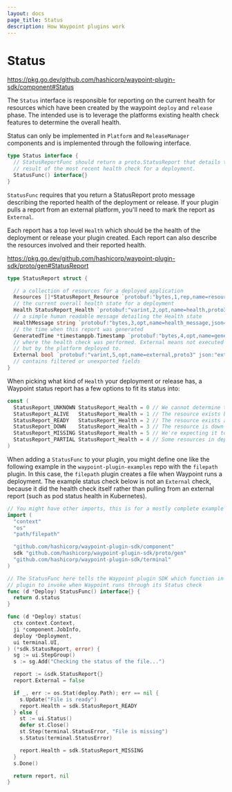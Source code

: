 ```yaml
---
layout: docs
page_title: Status
description: How Waypoint plugins work
---
```


# Status

https://pkg.go.dev/github.com/hashicorp/waypoint-plugin-sdk/component#Status

The `Status` interface is responsible for reporting on the current health
for resources which have been created by the waypoint `deploy`
and `release` phase. The intended use is to leverage the platforms existing
health check features to determine the overall health.

Status can only be implemented in `Platform` and `ReleaseManager` components and is implemented through the following interface.

```go
type Status interface {
  // StatusReportFunc should return a proto.StatusReport that details the
  // result of the most recent health check for a deployment.
  StatusFunc() interface{}
}
```

`StatusFunc` requires that you return a StatusReport proto message describing
the reported health of the deployment or release. If your plugin pulls a report
from an external platform, you'll need to mark the report as `External`.

Each report has a top level `Health` which should be the health of the deployment
or release your plugin created. Each report can also describe the resources
involved and their reported health.

https://pkg.go.dev/github.com/hashicorp/waypoint-plugin-sdk/proto/gen#StatusReport

```go
type StatusReport struct {

  // a collection of resources for a deployed application
  Resources []*StatusReport_Resource `protobuf:"bytes,1,rep,name=resources,proto3" json:"resources,omitempty"`
  // the current overall health state for a deployment
  Health StatusReport_Health `protobuf:"varint,2,opt,name=health,proto3,enum=hashicorp.waypoint.sdk.StatusReport_Health" json:"health,omitempty"`
  // a simple human readable message detailing the Health state
  HealthMessage string `protobuf:"bytes,3,opt,name=health_message,json=healthMessage,proto3" json:"health_message,omitempty"`
  // the time when this report was generated
  GeneratedTime *timestamppb.Timestamp `protobuf:"bytes,4,opt,name=generated_time,json=generatedTime,proto3" json:"generated_time,omitempty"`
  // where the health check was performed. External means not executed by Waypoint,
  // but by the platform deployed to.
  External bool `protobuf:"varint,5,opt,name=external,proto3" json:"external,omitempty"`
  // contains filtered or unexported fields
}
```

When picking what kind of `Health` your deployment or release has, a Waypoint
status report has a few options to fit its status into:

```go
const (
  StatusReport_UNKNOWN StatusReport_Health = 0 // We cannot determine the status of the resource
  StatusReport_ALIVE   StatusReport_Health = 1 // The resource exists but might not be ready to handle requests
  StatusReport_READY   StatusReport_Health = 2 // The resource exists and is ready to handle requests
  StatusReport_DOWN    StatusReport_Health = 3 // The resource is down and not responding
  StatusReport_MISSING StatusReport_Health = 5 // We're expecting it to exist, but it does not.
  StatusReport_PARTIAL StatusReport_Health = 4 // Some resources in deployment are OK, others are not OK
)
```

When adding a `StatusFunc` to your plugin, you might define one like the following
example in the `waypoint-plugin-examples` repo with the `filepath` plugin. In
this case, the `filepath` plugin creates a file when Waypoint runs a deployment.
The example status check below is not an `External` check, because it did
the health check itself rather than pulling from an external report
(such as pod status health in Kubernetes).

```go
// You might have other imports, this is for a mostly complete example
import (
  "context"
  "os"
  "path/filepath"

  "github.com/hashicorp/waypoint-plugin-sdk/component"
  sdk "github.com/hashicorp/waypoint-plugin-sdk/proto/gen"
  "github.com/hashicorp/waypoint-plugin-sdk/terminal"
)

// The StatusFunc here tells the Waypoint plugin SDK which function in this
// plugin to invoke when Waypoint runs through its Status check
func (d *Deploy) StatusFunc() interface{} {
  return d.status
}

func (d *Deploy) status(
  ctx context.Context,
  ji *component.JobInfo,
  deploy *Deployment,
  ui terminal.UI,
) (*sdk.StatusReport, error) {
  sg := ui.StepGroup()
  s := sg.Add("Checking the status of the file...")

  report := &sdk.StatusReport{}
  report.External = false

  if _, err := os.Stat(deploy.Path); err == nil {
    s.Update("File is ready")
    report.Health = sdk.StatusReport_READY
  } else {
    st := ui.Status()
    defer st.Close()
    st.Step(terminal.StatusError, "File is missing")
    s.Status(terminal.StatusError)

    report.Health = sdk.StatusReport_MISSING
  }
  s.Done()

  return report, nil
}
```
